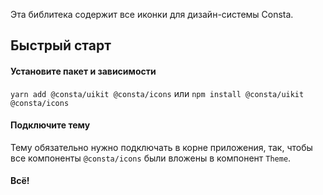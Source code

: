 Эта библитека содержит все иконки для дизайн-системы Consta.

## Быстрый старт

#### Установите пакет и зависимости

`yarn add @consta/uikit @consta/icons` или `npm install @consta/uikit @consta/icons`

#### Подключите тему

Тему обязательно нужно подключать в корне приложения, так, чтобы все компоненты `@consta/icons` были вложены в компонент `Theme`.

#### Всë!
